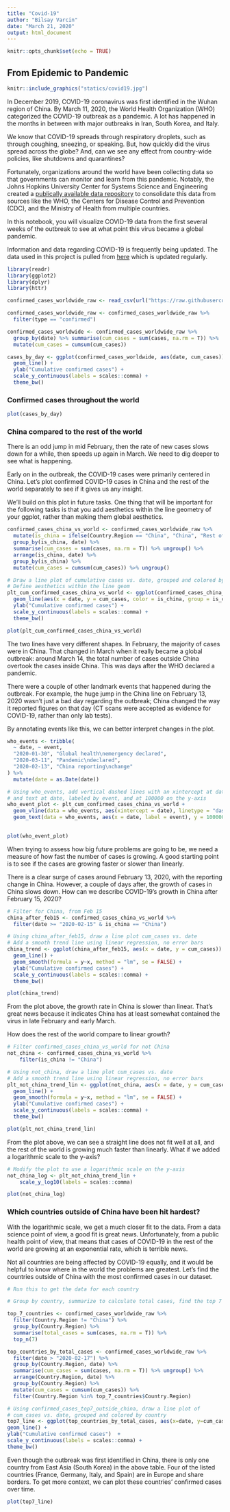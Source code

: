 ```yaml
---
title: "Covid-19"
author: "Bilsay Varcin"
date: "March 21, 2020"
output: html_document
---
```


```r
knitr::opts_chunk$set(echo = TRUE)
```

## From Epidemic to Pandemic

```r
knitr::include_graphics("statics/covid19.jpg")
```

In December 2019, COVID-19 coronavirus was first identified in the Wuhan region of China. By March 11, 2020, the World Health Organization (WHO) categorized the COVID-19 outbreak as a pandemic. A lot has happened in the months in between with major outbreaks in Iran, South Korea, and Italy.

We know that COVID-19 spreads through respiratory droplets, such as through coughing, sneezing, or speaking. But, how quickly did the virus spread across the globe? And, can we see any effect from country-wide policies, like shutdowns and quarantines?

Fortunately, organizations around the world have been collecting data so that governments can monitor and learn from this pandemic. Notably, the Johns Hopkins University Center for Systems Science and Engineering created a [publically available data repository](https://github.com/RamiKrispin/coronavirus) to consolidate this data from sources like the WHO, the Centers for Disease Control and Prevention (CDC), and the Ministry of Health from multiple countries. 


In this notebook, you will visualize COVID-19 data from the first several weeks of the outbreak to see at what point this virus became a global pandemic.

Information and data regarding COVID-19 is frequently being updated. The data used in this project is pulled from [here](https://github.com/RamiKrispin/coronavirus-csv) which is updated regularly. 





```r
library(readr) 
library(ggplot2)
library(dplyr)
library(httr)

```


```r

confirmed_cases_worldwide_raw <- read_csv(url("https://raw.githubusercontent.com/RamiKrispin/coronavirus-csv/master/coronavirus_dataset.csv"))

```



```r

confirmed_cases_worldwide_raw <- confirmed_cases_worldwide_raw %>%
  filter(type == "confirmed")

confirmed_cases_worldwide <- confirmed_cases_worldwide_raw %>%
  group_by(date) %>% summarise(cum_cases = sum(cases, na.rm = T)) %>%
  mutate(cum_cases = cumsum(cum_cases))

cases_by_day <- ggplot(confirmed_cases_worldwide, aes(date, cum_cases)) +
  geom_line() +
  ylab("Cumulative confirmed cases") +
  scale_y_continuous(labels = scales::comma) +
  theme_bw()

```

### Confirmed cases throughout the world

```r
plot(cases_by_day)
```


### China compared to the rest of the world

There is an odd jump in mid February, then the rate of new cases slows down for a while, then speeds up again in March. We need to dig deeper to see what is happening.

Early on in the outbreak, the COVID-19 cases were primarily centered in China. Let's plot confirmed COVID-19 cases in China and the rest of the world separately to see if it gives us any insight.

We'll build on this plot in future tasks. One thing that will be important for the following tasks is that you add aesthetics within the line geometry of your ggplot, rather than making them global aesthetics.

```r

confirmed_cases_china_vs_world <- confirmed_cases_worldwide_raw %>%
  mutate(is_china = ifelse(Country.Region == "China", "China", "Rest of The World")) %>%
  group_by(is_china, date) %>%
  summarise(cum_cases = sum(cases, na.rm = T)) %>% ungroup() %>%
  arrange(is_china, date) %>%
  group_by(is_china) %>% 
  mutate(cum_cases = cumsum(cum_cases)) %>% ungroup()

# Draw a line plot of cumulative cases vs. date, grouped and colored by is_china
# Define aesthetics within the line geom
plt_cum_confirmed_cases_china_vs_world <- ggplot(confirmed_cases_china_vs_world) +
  geom_line(aes(x = date, y = cum_cases, color = is_china, group = is_china)) +
  ylab("Cumulative confirmed cases") +
  scale_y_continuous(labels = scales::comma) +
  theme_bw()

```

```r
plot(plt_cum_confirmed_cases_china_vs_world)
```


The two lines have very different shapes. In February, the majority of cases were in China. That changed in March when it really became a global outbreak: around March 14, the total number of cases outside China overtook the cases inside China. This was days after the WHO declared a pandemic.

There were a couple of other landmark events that happened during the outbreak. For example, the huge jump in the China line on February 13, 2020 wasn't just a bad day regarding the outbreak; China changed the way it reported figures on that day (CT scans were accepted as evidence for COVID-19, rather than only lab tests).

By annotating events like this, we can better interpret changes in the plot.


```r

who_events <- tribble(
  ~ date, ~ event,
  "2020-01-30", "Global health\nemergency declared",
  "2020-03-11", "Pandemic\ndeclared",
  "2020-02-13", "China reporting\nchange"
) %>%
  mutate(date = as.Date(date))

# Using who_events, add vertical dashed lines with an xintercept at date
# and text at date, labeled by event, and at 100000 on the y-axis
who_event_plot <- plt_cum_confirmed_cases_china_vs_world +
  geom_vline(data = who_events, aes(xintercept = date), linetype = "dashed") +
  geom_text(data = who_events, aes(x = date, label = event), y = 100000)
  

```


```r
plot(who_event_plot)
```


When trying to assess how big future problems are going to be, we need a measure of how fast the number of cases is growing. A good starting point is to see if the cases are growing faster or slower than linearly.

There is a clear surge of cases around February 13, 2020, with the reporting change in China. However, a couple of days after, the growth of cases in China slows down. How can we describe COVID-19's growth in China after February 15, 2020?



```r

# Filter for China, from Feb 15
china_after_feb15 <- confirmed_cases_china_vs_world %>%
  filter(date >= "2020-02-15" & is_china == "China")

# Using china_after_feb15, draw a line plot cum_cases vs. date
# Add a smooth trend line using linear regression, no error bars
china_trend <- ggplot(china_after_feb15, aes(x = date, y = cum_cases)) +
  geom_line() +
  geom_smooth(formula = y~x, method = "lm", se = FALSE) +
  ylab("Cumulative confirmed cases") +
  scale_y_continuous(labels = scales::comma) +
  theme_bw()

```



```r
plot(china_trend)
```


From the plot above, the growth rate in China is slower than linear. That's great news because it indicates China has at least somewhat contained the virus in late February and early March.

How does the rest of the world compare to linear growth?


```r
# Filter confirmed_cases_china_vs_world for not China
not_china <- confirmed_cases_china_vs_world %>%
    filter(is_china != "China")

# Using not_china, draw a line plot cum_cases vs. date
# Add a smooth trend line using linear regression, no error bars
plt_not_china_trend_lin <- ggplot(not_china, aes(x = date, y = cum_cases)) +
  geom_line() +
  geom_smooth(formula = y~x, method = "lm", se = FALSE) +
  ylab("Cumulative confirmed cases") +
  scale_y_continuous(labels = scales::comma) +
  theme_bw()

```


```r
plot(plt_not_china_trend_lin)
```


From the plot above, we can see a straight line does not fit well at all, and the rest of the world is growing much faster than linearly. What if we added a logarithmic scale to the y-axis?

```r

# Modify the plot to use a logarithmic scale on the y-axis
not_china_log <- plt_not_china_trend_lin + 
    scale_y_log10(labels = scales::comma)

```


```r
plot(not_china_log)
```


### Which countries outside of China have been hit hardest?

With the logarithmic scale, we get a much closer fit to the data. From a data science point of view, a good fit is great news. Unfortunately, from a public health point of view, that means that cases of COVID-19 in the rest of the world are growing at an exponential rate, which is terrible news.

Not all countries are being affected by COVID-19 equally, and it would be helpful to know where in the world the problems are greatest. Let's find the countries outside of China with the most confirmed cases in our dataset.


```r

# Run this to get the data for each country

# Group by country, summarize to calculate total cases, find the top 7

top_7_countries <- confirmed_cases_worldwide_raw %>%
  filter(Country.Region != "China") %>%
  group_by(Country.Region) %>%
  summarise(total_cases = sum(cases, na.rm = T)) %>%
  top_n(7)

top_countries_by_total_cases <- confirmed_cases_worldwide_raw %>%
  filter(date > "2020-02-17") %>%
  group_by(Country.Region, date) %>%
  summarise(cum_cases = sum(cases, na.rm = T)) %>% ungroup() %>%
  arrange(Country.Region, date) %>%
  group_by(Country.Region) %>% 
  mutate(cum_cases = cumsum(cum_cases)) %>%
  filter(Country.Region %in% top_7_countries$Country.Region)

# Using confirmed_cases_top7_outside_china, draw a line plot of
# cum_cases vs. date, grouped and colored by country
top7_line <- ggplot(top_countries_by_total_cases, aes(x=date, y=cum_cases, color=Country.Region, group=Country.Region)) +
geom_line() +
ylab("Cumulative confirmed cases")  +
scale_y_continuous(labels = scales::comma) +
theme_bw()

```

Even though the outbreak was first identified in China, there is only one country from East Asia (South Korea) in the above table. Four of the listed countries (France, Germany, Italy, and Spain) are in Europe and share borders. To get more context, we can plot these countries' confirmed cases over time.



```r
plot(top7_line)
```

